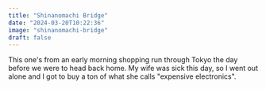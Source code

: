 ```yaml
---
title: "Shinanomachi Bridge"
date: "2024-03-20T10:22:36"
image: "shinanomachi-bridge"
draft: false
---
```


This one's from an early morning shopping run through Tokyo the day before we were to head back home. My wife was sick this day, so I went out alone and I got to buy a ton of what she calls "expensive electronics".
